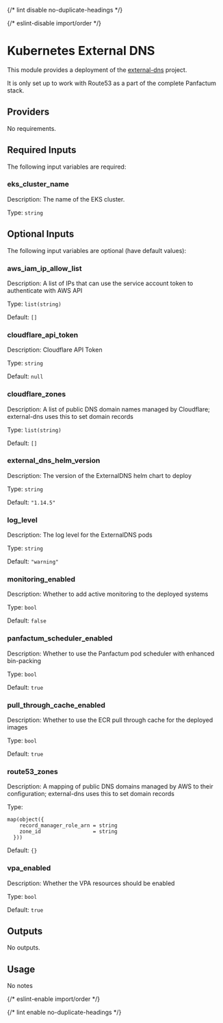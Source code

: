
{/* lint disable no-duplicate-headings */}

{/* eslint-disable import/order */}
<ModuleHeader name="kube_external_dns" sourceHref="https://github.com/Panfactum/stack/tree/__PANFACTUM_VERSION_MAIN__/packages/infrastructure/kube_external_dns" status="stable" type="direct"/>

# Kubernetes External DNS

This module provides a deployment of the [external-dns](https://github.com/kubernetes-sigs/external-dns) project.

It is only set up to work with Route53 as a part of the complete Panfactum stack.

## Providers

No requirements.

## Required Inputs

The following input variables are required:

### eks\_cluster\_name

Description: The name of the EKS cluster.

Type: `string`

## Optional Inputs

The following input variables are optional (have default values):

### aws\_iam\_ip\_allow\_list

Description: A list of IPs that can use the service account token to authenticate with AWS API

Type: `list(string)`

Default: `[]`

### cloudflare\_api\_token

Description: Cloudflare API Token

Type: `string`

Default: `null`

### cloudflare\_zones

Description: A list of public DNS domain names managed by Cloudflare; external-dns uses this to set domain records

Type: `list(string)`

Default: `[]`


### external\_dns\_helm\_version

Description: The version of the ExternalDNS helm chart to deploy

Type: `string`

Default: `"1.14.5"`



### log\_level

Description: The log level for the ExternalDNS pods

Type: `string`

Default: `"warning"`

### monitoring\_enabled

Description: Whether to add active monitoring to the deployed systems

Type: `bool`

Default: `false`

### panfactum\_scheduler\_enabled

Description: Whether to use the Panfactum pod scheduler with enhanced bin-packing

Type: `bool`

Default: `true`





### pull\_through\_cache\_enabled

Description: Whether to use the ECR pull through cache for the deployed images

Type: `bool`

Default: `true`


### route53\_zones

Description: A mapping of public DNS domains managed by AWS to their configuration; external-dns uses this to set domain records

Type:

```hcl
map(object({
    record_manager_role_arn = string
    zone_id                 = string
  }))
```

Default: `{}`

### vpa\_enabled

Description: Whether the VPA resources should be enabled

Type: `bool`

Default: `true`

## Outputs

No outputs.

## Usage

No notes

{/* eslint-enable import/order */}

{/* lint enable no-duplicate-headings */}
